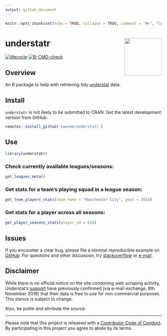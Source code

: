 ```yaml
---
output: github_document
---
```


```r
knitr::opts_chunk$set(echo = TRUE, collapse = TRUE, comment = "#>", fig.path = "man/figures/README-", out.width = "75%")
```

# understatr <img src="man/figures/logo.png" alt="" width="120" align="right" />

[![lifecycle](https://img.shields.io/badge/lifecycle-experimental-orange.svg)](https://www.tidyverse.org/lifecycle/#experimental)
[![R-CMD-check](https://github.com/ewenme/understatr/workflows/R-CMD-check/badge.svg)](https://github.com/ewenme/understatr/actions)

## Overview

An R package to help with retrieving tidy [understat](https://understat.com/) data.

## Install

`understatr` is not likely to be submitted to CRAN. Get the latest development version from GitHub:

```r
remotes::install_github('ewenme/understatr')
```

## Use

```r
library(understatr)
```

### Check currently available leagues/seasons:

```r
get_leagues_meta()
```

### Get stats for a team's playing squad in a league season:

```r
get_team_players_stats(team_name = "Manchester City", year = 2018)
```

### Get stats for a player across all seasons:

```r
get_player_seasons_stats(player_id = 618)
```


## Issues

If you encounter a clear bug, please file a minimal reproducible example on [GitHub](https://github.com/ewenme/understatr/issues). For questions and other discussion, try [stackoverflow](https://stackoverflow.com/) or [e-mail](ewenhenderson@gmail.com).

## Disclaimer

While there is no official notice on the site condoning web scraping activity, Understat's [support](support@understat.com) have previously confirmed (via e-mail exchange, 8th November 2018) that their data is free to use for non-commercial purposes. This stance is subject to change. 

Also, be polite and attribute the source.

---
Please note that this project is released with a [Contributor Code of Conduct](CODE_OF_CONDUCT.md).
By participating in this project you agree to abide by its terms.

